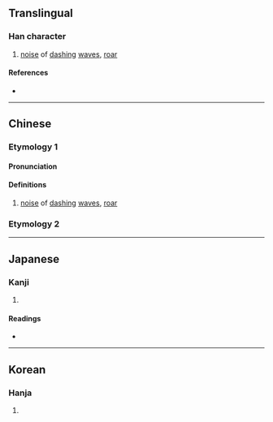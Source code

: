{{character info}}
==Translingual==

===Han character===
{{Han char|rn=85|rad=水|as=11|sn=14|four=32127|canj=EUBB|ids=⿰氵崩}}

# [[noise]] of [[dash]]ing [[wave]]s, [[roar]]

====References====
* {{Han ref|kx=0647.060|dkj=18170|dj=1057.040|hdz=31724.040|uh=6F30|ud=28464|bh=E2A7|bd=58023}}

----

==Chinese==
{{zh-forms}}

===Etymology 1===

====Pronunciation====
{{zh-pron
|m=pēng
|c=paang1
|mc=y
|oc=y
|ma=
|cat=n
}}

====Definitions====
{{zh-hanzi}}

# [[noise]] of [[dash]]ing [[wave]]s, [[roar]]

===Etymology 2===
{{zh-see|奔|a|to [[run]] [[fast]]; to [[rush]] about}}

----

==Japanese==

===Kanji===
{{ja-kanji|grade=|rs=水11}}

# {{rfdef|ja|sort=水11}}

====Readings====
* {{ja-readings|on=[[ほう]] (hō), [[ひょう]] (hyō)|kun=}}

----

==Korean==

===Hanja===
{{ko-hanja|hangeul=불|eumhun=|rv=bul|mr=pul|y=pul}}

# {{rfdef|ko|sort=水11}}
